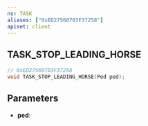 ```yaml
---
ns: TASK
aliases: ["0xED27560703F37258"]
apiset: client
---
```

## TASK_STOP_LEADING_HORSE

```c
// 0xED27560703F37258
void TASK_STOP_LEADING_HORSE(Ped ped);
```


## Parameters
* **ped**:
